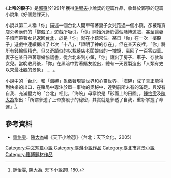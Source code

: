 《'''上帝的骰子'''》是[[郭箏|郭箏]]於1991年獲得[[洪醒夫|洪醒夫]]小說獎的短篇作品，收錄於郭箏的短篇小說集《好個翹課天》。

小說以第二人稱「你」描述一個台北人開車帶著妻子女兒路過一個小鎮，卻被雜貨店旁老漢們的「擲[[骰子|骰子]]」遊戲所吸引。「你」開始沉迷於這個賭博遊戲，甚至讓妻子憤而帶著女兒返回[[台北|台北]]，於是「你」就在小鎮常住。某日「你」在一次「擲骰子」遊戲中連續擲出了七次「十八」，「證明了神的存在」。但在某天夜裡，「你」將所有錢輸個精光，但又奇蹟似的以裁縫店老闆娘借的一塊錢，贏回了一百零四萬。妻子在某日帶著離婚協議書，從台北來到小鎮，「你」讓出了房子、車子、存款和女兒。當晚散局後，「你」在黑暗中對著賭友說出，總有一天要製造出「人類有史以來最壯觀的景象」……。

小說中的「台北」和「海碗」象徵著現實世界和心靈世界，「海碗」成了真正能得到快樂的出口，在賭局中專注於單一事物的奧秘中，達到前所未有的滿足。與沒有自我、充滿壓力的「台北」相比，「海碗」毋寧說是「形而上的田園」。[[鍾怡雯|鍾怡雯]]及[[陳大為|陳大為]]指出：「所謂參透了上帝擲骰子的秘密，其實就是參透了自我，重新掌握了命運」<ref>[[鍾怡雯|鍾怡雯]], [[陳大為|陳大為]]. 天下小說選I. 180.</ref>。

==參考資料==
{{reflist}}
*[[鍾怡雯|鍾怡雯]]、[[陳大為|陳大為]]編《天下小說選I》（台北：天下文化，2005）

[[Category:中文短篇小說|Category:中文短篇小說]]
[[Category:臺灣小說作品|Category:臺灣小說作品]]
[[Category:臺北市背景小說|Category:臺北市背景小說]]
[[Category:賭博題材作品|Category:賭博題材作品]]